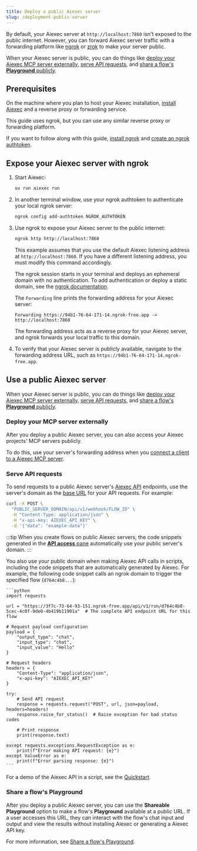 ```yaml
---
title: Deploy a public Aiexec server
slug: /deployment-public-server
---
```


By default, your Aiexec server at `http://localhost:7860` isn't exposed to the public internet.
However, you can forward Aiexec server traffic with a forwarding platform like [ngrok](https://ngrok.com/docs/getting-started/) or [zrok](https://docs.zrok.io/docs/getting-started) to make your server public.

When your Aiexec server is public, you can do things like [deploy your Aiexec MCP server externally](#deploy-your-mcp-server-externally), [serve API requests](#serve-api-requests), and [share a flow's **Playground** publicly](#share-a-flows-playground).

## Prerequisites

On the machine where you plan to host your Aiexec installation, [install Aiexec](/get-started-installation) and a reverse proxy or forwarding service.

This guide uses ngrok, but you can use any similar reverse proxy or forwarding platform.

If you want to follow along with this guide, [install ngrok](https://ngrok.com/docs/getting-started/#1-install-ngrok) and [create an ngrok authtoken](https://dashboard.ngrok.com/get-started/your-authtoken).

## Expose your Aiexec server with ngrok

1. Start Aiexec:

    ```bash
    uv run aiexec run
    ```

2. In another terminal window, use your ngrok authtoken to authenticate your local ngrok server:

    ```bash
    ngrok config add-authtoken NGROK_AUTHTOKEN
    ```

3. Use ngrok to expose your Aiexec server to the public internet:

    ```bash
    ngrok http http://localhost:7860
    ```

    This example assumes that you use the default Aiexec listening address at `http://localhost:7860`. If you have a different listening address, you must modify this command accordingly.

    The ngrok session starts in your terminal and deploys an ephemeral domain with no authentication.
    To add authentication or deploy a static domain, see the [ngrok documentation](https://ngrok.com/docs/).

    The `Forwarding` line prints the forwarding address for your Aiexec server:

    ```
    Forwarding https://94b1-76-64-171-14.ngrok-free.app -> http://localhost:7860
    ```

    The forwarding address acts as a reverse proxy for your Aiexec server, and ngrok forwards your local traffic to this domain.

4. To verify that your Aiexec server is publicly available, navigate to the forwarding address URL, such as `https://94b1-76-64-171-14.ngrok-free.app`.

## Use a public Aiexec server

When your Aiexec server is public, you can do things like [deploy your Aiexec MCP server externally](#deploy-your-mcp-server-externally), [serve API requests](#serve-api-requests), and [share a flow's **Playground** publicly](#share-a-flows-playground).

### Deploy your MCP server externally

After you deploy a public Aiexec server, you can also access your Aiexec projects' MCP servers publicly.

To do this, use your server's forwarding address when you [connect a client to a Aiexec MCP server](/mcp-server#connect-clients-to-use-the-servers-actions).
### Serve API requests

To send requests to a public Aiexec server's [Aiexec API](/api-reference-api-examples) endpoints, use the server's domain as the [base URL](/api-reference-api-examples#base-url) for your API requests.
For example:

```bash
curl -X POST \
  "PUBLIC_SERVER_DOMAIN/api/v1/webhook/FLOW_ID" \
  -H "Content-Type: application/json" \
  -H "x-api-key: AIEXEC_API_KEY" \
  -d '{"data": "example-data"}'
```

:::tip
When you create flows on public Aiexec servers, the code snippets generated in the [**API access** pane](/concepts-publish) automatically use your public server's domain.
:::

You also use your public domain when making Aiexec API calls in scripts, including the code snippets that are automatically generated by Aiexec.
For example, the following code snippet calls an ngrok domain to trigger the specified flow (`d764c4b8...`):

    ```python
    import requests

    url = "https://3f7c-73-64-93-151.ngrok-free.app/api/v1/run/d764c4b8-5cec-4c0f-9de0-4b419b11901a"  # The complete API endpoint URL for this flow

    # Request payload configuration
    payload = {
        "output_type": "chat",
        "input_type": "chat",
        "input_value": "Hello"
    }

    # Request headers
    headers = {
        "Content-Type": "application/json",
        "x-api-key": "AIEXEC_API_KEY"
    }

    try:
        # Send API request
        response = requests.request("POST", url, json=payload, headers=headers)
        response.raise_for_status()  # Raise exception for bad status codes

        # Print response
        print(response.text)

    except requests.exceptions.RequestException as e:
        print(f"Error making API request: {e}")
    except ValueError as e:
        print(f"Error parsing response: {e}")
    ```

For a demo of the Aiexec API in a script, see the [Quickstart](/get-started-quickstart).

### Share a flow's Playground

After you deploy a public Aiexec server, you can use the **Shareable Playground** option to make a flow's **Playground** available at a public URL.
If a user accesses this URL, they can interact with the flow's chat input and output and view the results without installing Aiexec or generating a Aiexec API key.

For more information, see [Share a flow's Playground](/concepts-playground#share-a-flows-playground).